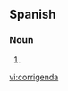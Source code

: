 ==Spanish==

===Noun===
{{infl|es|noun form}}

# {{inflection of|corrigendum||plural|lang=es}}

[[vi:corrigenda]]